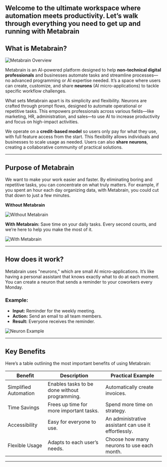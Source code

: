 **Welcome to the ultimate workspace where automation meets productivity. Let’s walk through everything you need to get up and running with Metabrain**
---
## **What is Metabrain?**

![Metabrain Overview](https://prod-files-secure.s3.us-west-2.amazonaws.com/1153b6b1-2569-46bc-9e53-6a94d83691dd/68f05985-c627-426c-93a2-8d8d8494d951/image.png)

Metabrain is an AI-powered platform designed to help **non-technical digital professionals** and businesses automate tasks and streamline processes—no advanced programming or AI expertise needed. It’s a space where users can create, customize, and share **neurons** (AI micro-applications) to tackle specific workflow challenges.

What sets Metabrain apart is its simplicity and flexibility. Neurons are crafted through prompt flows, designed to automate operational or repetitive tasks. This empowers professionals across various fields—like marketing, HR, administration, and sales—to use AI to increase productivity and focus on high-impact activities.

We operate on a **credit-based model** so users only pay for what they use, with full feature access from the start. This flexibility allows individuals and businesses to scale usage as needed. Users can also **share neurons**, creating a collaborative community of practical solutions.

---

## **Purpose of Metabrain**

We want to make your work easier and faster. By eliminating boring and repetitive tasks, you can concentrate on what truly matters. For example, if you spent an hour each day organizing data, with Metabrain, you could cut that down to just a few minutes.

**Without Metabrain**

![Without Metabrain](https://prod-files-secure.s3.us-west-2.amazonaws.com/1153b6b1-2569-46bc-9e53-6a94d83691dd/3507d788-2fab-49fa-998b-c543b02ba456/image.png)

**With Metabrain:** Save time on your daily tasks. Every second counts, and we’re here to help you make the most of it.

![With Metabrain](https://prod-files-secure.s3.us-west-2.amazonaws.com/1153b6b1-2569-46bc-9e53-6a94d83691dd/6b31dbb6-a1c1-4ca2-9a42-de4fbf8e79b6/image.png)

---

## **How does it work?**

Metabrain uses "neurons," which are small AI micro-applications. It’s like having a personal assistant that knows exactly what to do at each moment. You can create a neuron that sends a reminder to your coworkers every Monday.

### **Example:**

- **Input:** Reminder for the weekly meeting.
- **Action:** Send an email to all team members.
- **Result:** Everyone receives the reminder.

![Neuron Example](https://prod-files-secure.s3.us-west-2.amazonaws.com/1153b6b1-2569-46bc-9e53-6a94d83691dd/95223b0c-c903-4353-8ff2-8139a2110344/image.png)

---

## **Key Benefits**

Here’s a table outlining the most important benefits of using Metabrain:

| **Benefit**           | **Description**                             | **Practical Example**                  |
|----------------------|---------------------------------------------|----------------------------------------|
| Simplified Automation | Enables tasks to be done without programming. | Automatically create invoices.        |
| Time Savings         | Frees up time for more important tasks.     | Spend more time on strategy.          |
| Accessibility        | Easy for everyone to use.                   | An administrative assistant can use it effortlessly. |
| Flexible Usage       | Adapts to each user’s needs.                | Choose how many neurons to use each month. |

---

